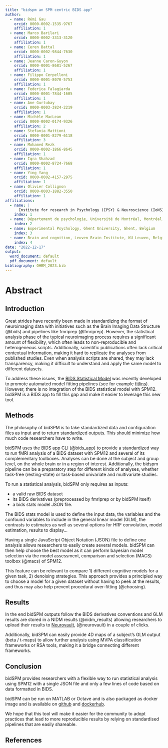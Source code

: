```yaml
---
title: "bidspm an SPM centric BIDS app"
author:
  - name: Rémi Gau
    orcid: 0000-0002-1535-9767
    affiliation: 1
  - name: Marco Barilari
    orcid: 0000-0002-3313-3120
    affiliation: 1
  - name: Ceren Battal
    orcid: 0000-0002-9844-7630
    affiliation: 1
  - name: Jeanne Caron-Guyon
    orcid: 0000-0001-8681-5267
    affiliation: 1
  - name: Filippo Cerpelloni
    orcid: 0000-0001-8070-5753
    affiliation: 1
  - name: Federica Falagiarda
    orcid: 0000-0001-7844-1605
    affiliation: 1
  - name: Ane Gurtubay
    orcid: 0000-0003-3824-2219
    affiliation: 1
  - name: Michèle MacLean
    orcid: 0000-0002-0174-9326
    affiliation: 2
  - name: Stefania Mattioni
    orcid: 0000-0001-8279-6118
    affiliation: 3
  - name: Mohamed Rezk
    orcid: 0000-0002-1866-8645
    affiliation: 1
  - name: Iqra Shahzad
    orcid: 0000-0002-8724-7668
    affiliation: 1
  - name: Ying Yang
    orcid: 0000-0002-4157-2975
    affiliation: 1
  - name: Olivier Collignon
    orcid: 0000-0003-1882-3550
    affiliation: 1
affiliations:
  - name: |
      Institute for research in Psychology (IPSY) & Neuroscience (IoNS), Louvain Bionics, Crossmodal Perception and Plasticity Laboratory - University of Louvain (UCLouvain), Louvain, Belgium.
    index: 1
  - name: Département de psychologie, Université de Montréal, Montréal, Canada
    index: 2
  - name: Experimental Psychology, Ghent University, Ghent, Belgium
    index: 3
  - name: Brain and cognition, Leuven Brain Institute, KU Leuven, Belgium
    index: 4
date: "2022-12-17"
output:
  word_document: default
  pdf_document: default
bibliography: OHBM_2023.bib
---
```


# Abstract

## Introduction

Great strides have recently been made in standardizing the format of
neuroimaging data with initiatives such as the Brain Imaging Data Structure
(@bids) and pipelines like fmriprep (@fmriprep). However, the statistical
analysis phase of the typical neuroimaging process requires a significant amount
of flexibility, which often leads to non-reproducible and heterogeneous scripts.
Additionally, scientific publications often lack critical contextual
information, making it hard to replicate the analyses from published studies.
Even when analysis scripts are shared, they may lack transparency, making it
difficult to understand and apply the same model to different datasets.

To address these issues, the
[BIDS Statistical Model](https://bids-standard.github.io/stats-models/) was
recently developed to promote automated model fitting pipelines (see for example
[fitlins](https://github.com/poldracklab/fitlins)). However, there is no
integration of the BIDS statistical model with SPM12. bidSPM is a BIDS app to
fill this gap and make it easier to leverage this new tool.

## Methods

The philosophy of bidSPM is to take standardized data and configuration files as
input and to return standardized outputs. This should minimize how much code
researchers have to write.

bidSPM uses the BIDS app CLI (@bids_app) to provide a standardized way to run
fMRI analysis of a BIDS dataset with SPM12 and several of its complementary
toolboxes. Analyses can be done at the subject and group level, on the whole
brain or in a region of interest. Additionally, the bidspm pipeline can be a
preparatory step for different kinds of analyses, whether task-free
(resting-state) or task-based univariate and multivariate studies.

To run a statistical analysis, bidSPM only requires as inputs:

- a valid raw BIDS dataset
- its BIDS derivatives (preprocessed by fmriprep or by bidSPM itself)
- a bids stats model JSON file.

The BIDS stats model is used to define the input data, the variables and the
confound variables to include in the general linear model (GLM), the contrasts
to estimates as well as several options for HRF convolution, model estimation,
results to display…

Having a single JavaScript Object Notation (JSON) file to define one analysis
allows researchers to easily create several models. bidSPM can then help choose
the best model as it can perform bayesian model selection via the model
assessment, comparison and selection (MACS) toolbox (@macs) of SPM12.

This feature can be relevant to compare 1) different cognitive models for a
given task, 2) denoising strategies. This approach provides a principled way to
choose a model for a given dataset without having to peek at the results, and
thus may also help prevent procedural over-fitting (@choosing).

## Results

In the end bidSPM outputs follow the BIDS derivatives conventions and GLM
results are stored in a NIDM results (@nidm_results) allowing researchers to
upload their results to [Neurovault](https://neurovault.org/), (@neurovault) in
a couple of clicks.

Additionally, bidSPM can easily provide 4D maps of a subject’s GLM output (beta
/ t-maps) to allow further analysis using MVPA classification frameworks or RSA
tools, making it a bridge connecting different frameworks.

## Conclusion

bidSPM provides researchers with a flexible way to run statistical analysis
using SPM12 with a single JSON file and only a few lines of code based on data
formatted in BIDS.

bidSPM can be run on MATLAB or Octave and is also packaged as docker image and
is available on [github](https://github.com/cpp-lln-lab/bidspm) and
[dockerhub](https://hub.docker.com/repository/docker/cpplab/bidspm/).

We hope that this tool will make it easier for the community to adopt practices
that lead to more reproducible results by relying on standardised pipelines that
are easily shareable.

## References
